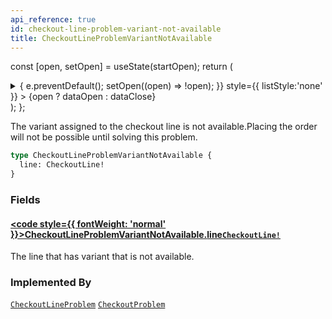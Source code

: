 ```yaml
---
api_reference: true
id: checkout-line-problem-variant-not-available
title: CheckoutLineProblemVariantNotAvailable
---
```






const [open, setOpen] = useState(startOpen);
return (
<details {...(open ? { open: true } : {})} className="details" style={{ border:'none', boxShadow:'none', background:'var(--ifm-background-color)' }}>
<summary
onClick={(e) => {
e.preventDefault();
setOpen((open) => !open);
}}
style={{ listStyle:'none' }} >
{open ? dataOpen : dataClose}
</summary>
{open && children}
</details>
);
};

The variant assigned to the checkout line is not available.Placing the order will not be possible until solving this problem.

```graphql
type CheckoutLineProblemVariantNotAvailable {
  line: CheckoutLine!
}
```

### Fields

#### [<code style={{ fontWeight: 'normal' }}>CheckoutLineProblemVariantNotAvailable.<b>line</b></code>](#)<Bullet />[`CheckoutLine!`](../../../api-reference/checkout/objects/checkout-line.mdx) <Badge class="badge badge--secondary" text="non-null"/> <Badge class="badge badge--secondary" text="object"/> <Badge class="badge badge--secondary" text="checkout"/>

The line that has variant that is not available.

### Implemented By

[`CheckoutLineProblem`](../../../api-reference/miscellaneous/unions/checkout-line-problem.mdx) <Badge class="badge badge--secondary" text="union"/><Bullet />[`CheckoutProblem`](../../../api-reference/miscellaneous/unions/checkout-problem.mdx) <Badge class="badge badge--secondary" text="union"/>
